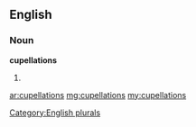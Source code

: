 ==English==

===Noun===
'''cupellations'''

# {{plural of|[[cupellation]]}}

[[Category:English plurals]]

[[ar:cupellations]]
[[mg:cupellations]]
[[my:cupellations]]
